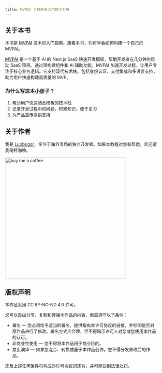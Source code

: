 ```yaml
---
title: MVPAI 全栈开发入门技术手册
---
```



## 关于本书
本书是 [MVPAI](https://mvpai.dev) 技术的入门指南。跟着本书，你将学会如何构建一个自己的 MVPAI。

[MVPAI](https://mvpai.dev) 是一个基于 AI 的 Next.js SaaS 快速开发模板，帮助开发者在几分钟内启动 SaaS 项目。通过预构建组件和 AI 辅助功能，MVPAI 加速开发过程，让用户专注于核心业务逻辑。它支持现代技术栈，包括身份认证、支付集成和多语言支持，助力用户快速构建高质量的 MVP。

### 为什么写这本小册子？
1. 帮助用户快速熟悉模板的技术栈
2. 记录开发过程中的问题，积累知识，便于复习
3. 为产品宣传提供支持

## 关于作者
我是 [Luobogor](https://x.com/luobogooooo)，专注于海外市场的独立开发者。如果本教程对您有帮助，欢迎请我喝杯咖啡。

<img src="https://cdn.sanity.io/images/ntncowsx/production/ef19529d61d4a646522d1b2f5b9f7e574f40aa2a-691x691.jpg"
     alt="buy me a coffee"
     width="400"
     height="400"/>

## 版权声明
本作品采用 CC BY-NC-ND 4.0 许可。

您可以自由分享、复制和传播本作品的内容，但需遵守以下条件：
- 署名 — 您必须给予适当的署名，提供指向本许可协议的链接，并标明是否对原作品进行了修改。署名方式应合理，但不得暗示许可人对您或您使用本作品的认可。
- 非商业性使用 — 您不得将本作品用于商业目的。
- 禁止演绎 — 如果您混合、转换或基于本作品创作，您不得分发修改后的作品。

违反上述任何条件将构成对许可协议的违背，并可能受到法律处罚。